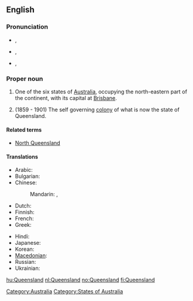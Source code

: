 ==English==
{{wikipedia}}

===Pronunciation===
* {{a|AusE}} {{IPA|/ˈkwɪːnzˌlæːnd/}}, {{SAMPA|/"kwI:nz%l{nd/}}
* {{a|UK}} {{IPA|/ˈkwiːnz.lænd/}}, {{SAMPA|/"kwi:nz.l{nd/}}
* {{a|US}} {{IPA|/ˈkwiːnzlənd/}}, {{SAMPA|/"kwi:nzl@nd/}}

===Proper noun===
{{en-proper noun}}

# One of the six states of [[Australia]], occupying the north-eastern part of the continent, with its capital at [[Brisbane]].
# {{historical}} (1859 - 1901) The self governing [[colony]] of what is now the state of Queensland.

====Related terms====
* [[North Queensland]]

====Translations====
{{trans-top|Australian state}}
* Arabic: {{t|ar|كوينزلاند|m|tr=kwinzland}}
* Bulgarian: {{t-|bg|Куиинсланд}}
* Chinese:
*: Mandarin: {{t|cmn|昆士蘭|sc=Hani}}, {{t|cmn|昆士兰|tr=Kūnshìlán|sc=Hani}}
* Dutch: {{t+|nl|Queensland}}
* Finnish: {{t|fi|Queensland}}
* French: {{t-|fr|Queensland|m}}
* Greek: {{t|el|Κουΐνσλαντ|tr=Kouḯnslant}}
{{trans-mid}}
* Hindi: {{t|hi|क्वींसलैंड|tr=kvīnslaiṇḍ|xs=Hindi}}
* Japanese: {{t|ja|クイーンズラン|tr=Kuīnzurando}}
* Korean: {{t|ko|퀸즐랜드|tr=Kwinjeullaendeu}}
* [[Macedonian]]: {{t-|mk|Квинсленд|m|tr=Kvínslend}}
* Russian: {{t-|ru|Квинсленд|m|tr=Kvínslend}}
* Ukrainian: {{t|uk|Квінсленд|m|tr=Kvínslend|xs=Ukrainian}}
{{trans-bottom}}

[[Category:Australia]]
[[Category:States of Australia]]

[[hu:Queensland]]
[[nl:Queensland]]
[[no:Queensland]]
[[fi:Queensland]]